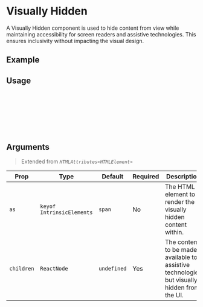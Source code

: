 
<Meta
  of={VisuallyHidden}
  title="Visualy Hidden"
/>

# Visually Hidden

A Visually Hidden component is used to hide content from view while maintaining
accessibility for screen readers and assistive technologies. This ensures
inclusivity without impacting the visual design.

## Example

<Canvas of={VisuallyHidden.Default} />

## Usage

```ts
import { VisuallyHidden } from "kaakao";

const SkipLink = () => (
  <VisuallyHidden>
    <a href="#main-content" class="skip-link">Skip to main content</a>
  </VisuallyHidden>
);
```

## Arguments

> Extended from _`HTMLAttributes<HTMLElement>`_

<table>
  <thead>
    <th>Prop</th>
    <th>Type</th>
    <th>Default</th>
    <th>Required</th>
    <th>Description</th>
  </thead>
  <tbody>
    <tr>
      <td>
        <code>as</code>
      </td>
      <td>
        <code>keyof IntrinsicElements</code>
      </td>
      <td>
        <code>span</code>
      </td>
      <td>No</td>
      <td>The HTML element to render the visually hidden content within.</td>
    </tr>
    <tr>
      <td>
        <code>children</code>
      </td>
      <td>
        <code>ReactNode</code>
      </td>
      <td>
        <code>undefined</code>
      </td>
      <td>Yes</td>
      <td>
        The content to be made available to assistive technologies but visually
        hidden from the UI.
      </td>
    </tr>
  </tbody>
</table>
